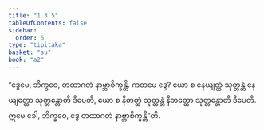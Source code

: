 ```yaml
---
title: "1.3.5"
tableOfContents: false
sidebar:
  order: 5
type: "tipitaka"
basket: "su"
book: "a2"
---
```



<DynamicBreadcrumb />

<Division number="26" book="a2" e="ch" v="15" p="61">

<Paragraph number="60" book="a2">
“ဒွေမေ, ဘိက္ခဝေ, တထာဂတံ နာဗ္ဘာစိက္ခန္တိ. ကတမေ ဒွေ? ယော စ နေယျတ္ထံ သုတ္တန္တံ နေယျတ္ထော သုတ္တန္တောတိ ဒီပေတိ, ယော စ နီတတ္ထံ သုတ္တန္တံ နီတတ္ထော သုတ္တန္တောတိ ဒီပေတိ. ဣမေ ခေါ, ဘိက္ခဝေ, ဒွေ တထာဂတံ နာဗ္ဘာစိက္ခန္တီ”တိ.
</Paragraph>
</Division>